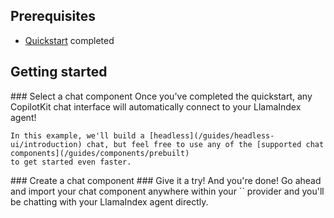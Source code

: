 
## Prerequisites
- [Quickstart](/guides/getting-started/quickstart/llamaindex) completed

## Getting started

<Steps>
  <Step>
    ### Select a chat component
    Once you've completed the quickstart, any CopilotKit chat interface will automatically connect to your LlamaIndex agent!

    In this example, we'll build a [headless](/guides/headless-ui/introduction) chat, but feel free to use any of the [supported chat components](/guides/components/prebuilt)
    to get started even faster.
  </Step>
  <Step>
    ### Create a chat component
    <ChatSnippet components={props.components} />

  </Step>
  <Step>
    ### Give it a try!
    And you're done! Go ahead and import your chat component anywhere within your `<CopilotKit>` provider
    and you'll be chatting with your LlamaIndex agent directly.
  </Step>
</Steps>